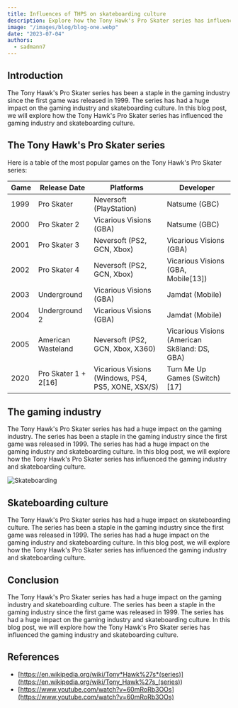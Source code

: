 ```yaml
---
title: Influences of THPS on skateboarding culture
description: Explore how the Tony Hawk's Pro Skater series has influenced the gaming industry and skateboarding culture.
image: "/images/blog/blog-one.webp"
date: "2023-07-04"
authors:
  - sadmann7
---
```


## Introduction

The Tony Hawk's Pro Skater series has been a staple in the gaming industry since the first game was released in 1999. The series has had a huge impact on the gaming industry and skateboarding culture. In this blog post, we will explore how the Tony Hawk's Pro Skater series has influenced the gaming industry and skateboarding culture.

## The Tony Hawk's Pro Skater series

Here is a table of the most popular games on the Tony Hawk's Pro Skater series:

| Game | Release Date         | Platforms                                          | Developer                                     |
| ---- | -------------------- | -------------------------------------------------- | --------------------------------------------- |
| 1999 | Pro Skater           | Neversoft (PlayStation)                            | Natsume (GBC)                                 |
| 2000 | Pro Skater 2         | Vicarious Visions (GBA)                            | Natsume (GBC)                                 |
| 2001 | Pro Skater 3         | Neversoft (PS2, GCN, Xbox)                         | Vicarious Visions (GBA)                       |
| 2002 | Pro Skater 4         | Neversoft (PS2, GCN, Xbox)                         | Vicarious Visions (GBA, Mobile[13])           |
| 2003 | Underground          | Vicarious Visions (GBA)                            | Jamdat (Mobile)                               |
| 2004 | Underground 2        | Vicarious Visions (GBA)                            | Jamdat (Mobile)                               |
| 2005 | American Wasteland   | Neversoft (PS2, GCN, Xbox, X360)                   | Vicarious Visions (American Sk8land: DS, GBA) |
| 2020 | Pro Skater 1 + 2[16] | Vicarious Visions (Windows, PS4, PS5, XONE, XSX/S) | Turn Me Up Games (Switch)[17]                 |

## The gaming industry

The Tony Hawk's Pro Skater series has had a huge impact on the gaming industry. The series has been a staple in the gaming industry since the first game was released in 1999. The series has had a huge impact on the gaming industry and skateboarding culture. In this blog post, we will explore how the Tony Hawk's Pro Skater series has influenced the gaming industry and skateboarding culture.

<Image
  src="/images/blog/blog-two.webp"
  alt="Skateboarding"
  width={718}
  height={404}
/>

## Skateboarding culture

The Tony Hawk's Pro Skater series has had a huge impact on skateboarding culture. The series has been a staple in the gaming industry since the first game was released in 1999. The series has had a huge impact on the gaming industry and skateboarding culture. In this blog post, we will explore how the Tony Hawk's Pro Skater series has influenced the gaming industry and skateboarding culture.

## Conclusion

The Tony Hawk's Pro Skater series has had a huge impact on the gaming industry and skateboarding culture. The series has been a staple in the gaming industry since the first game was released in 1999. The series has had a huge impact on the gaming industry and skateboarding culture. In this blog post, we will explore how the Tony Hawk's Pro Skater series has influenced the gaming industry and skateboarding culture.

## References

- [https://en.wikipedia.org/wiki/Tony*Hawk%27s*(series)](<https://en.wikipedia.org/wiki/Tony_Hawk%27s_(series)>)
- [https://www.youtube.com/watch?v=60mRoRb3OOs](https://www.youtube.com/watch?v=60mRoRb3OOs)
